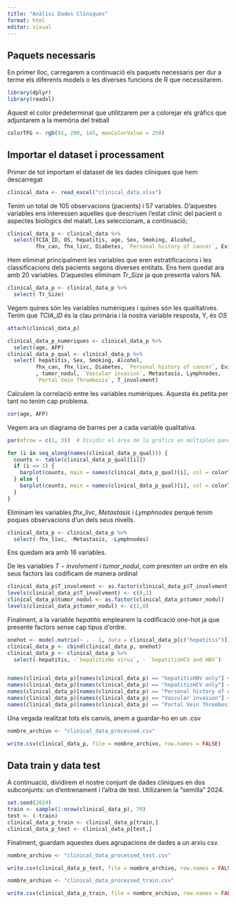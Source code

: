 ```yaml
---
title: "Anàlisi Dades Clíniques"
format: html
editor: visual
---
```


## Paquets necessaris

En primer lloc, carregarem a continuació els paquets necessaris per dur a terme els diferents models o les diverses funcions de R que necessitarem.

```r
library(dplyr)
library(readxl)
```

Aquest el color predeterminat que utilitzarem per a colorejar els gràfics que adjuntarem a la memòria del treball

```r
colorTFG <- rgb(91, 200, 145, maxColorValue = 250)

```

## Importar el dataset i processament

Primer de tot importam el dataset de les dades clíniques que hem descarregat

```r
clinical_data <- read_excel("clinical_data.xlsx")
```

Tenim un total de 105 observacions (pacients) i 57 variables. D'aquestes variables ens interessen aquelles que descriuen l'estat clínic del pacient o aspectes biològics del malalt. Les seleccionam, a continuació;

```r
clinical_data_p <- clinical_data %>% 
  select(TCIA_ID, OS, hepatitis, age, Sex, Smoking, Alcohol,
         fhx_can, fhx_livc, Diabetes, `Personal history of cancer`, Evidence_of_cirh, Tr_Size, tumor_nodul, `Vascular invasion`, Metastasis, Lymphnodes,`Portal Vein Thrombosis`, T_involvment, AFP)
```

Hem eliminat principalment les variables que eren estratificacions i les classificacions dels pacients segons diverses entitats. Ens hem quedat ara amb 20 variables. D'aquestes eliminam $Tr\_Size$ ja que presenta valors NA.

```r
clinical_data_p <- clinical_data_p %>% 
  select(-Tr_Size)
```

Vegem quines són les variables numèriques i quines són les qualitatives. Tenim que $TCIA\_ID$ és la clau primària i la nostra variable resposta, Y, és $OS$

```r
attach(clinical_data_p)

clinical_data_p_numeriques <- clinical_data_p %>% 
  select(age, AFP)
clinical_data_p_qual <- clinical_data_p %>% 
  select( hepatitis, Sex, Smoking, Alcohol,
         fhx_can, fhx_livc, Diabetes, `Personal history of cancer`, Evidence_of_cirh, 
         , tumor_nodul, `Vascular invasion`, Metastasis, Lymphnodes,
         `Portal Vein Thrombosis`, T_involvment)
```

Calculem la correlació entre les variables numèriques. Aquesta és petita per tant no tenim cap problema.

```r
cor(age, AFP)
```

Vegem ara un diagrama de barres per a cada variable qualitativa.

```r
par(mfrow = c(1, 3))  # Dividir el área de la gráfica en múltiples paneles

for (i in seq_along(names(clinical_data_p_qual))) {
  counts <- table(clinical_data_p_qual[[i]])
  if (i == 1) {
    barplot(counts, main = names(clinical_data_p_qual)[i], col = colorTFG, las = 2)
  } else {
    barplot(counts, main = names(clinical_data_p_qual)[i], col = colorTFG)
  }
}
```

Eliminam les variables $fhx\_livc$, $Metastasis$ i $Lymphnodes$ perquè tenim poques observacions d'un dels seus nivells.

```r
clinical_data_p <- clinical_data_p %>% 
  select(-fhx_livc, -Metastasis, -Lymphnodes)
```

Ens quedam ara amb 16 variables.

De les variables $T-involvment$ i $tumor\_nodul$, com presnten un ordre en els seus factors las codificam de manera ordinal

```r
clinical_data_p$T_involvment <- as.factor(clinical_data_p$T_involvment)
levels(clinical_data_p$T_involvment) <- c(0,1)
clinical_data_p$tumor_nodul <- as.factor(clinical_data_p$tumor_nodul)
levels(clinical_data_p$tumor_nodul) <- c(1,0)
```

Finalment, a la variable $hepatitis$ emplearem la codificació one-hot ja que presente factors sense cap tipus d'ordre.

```r
onehot <- model.matrix(~ . - 1, data = clinical_data_p[c("hepatitis")])
clinical_data_p <- cbind(clinical_data_p, onehot)
clinical_data_p <- clinical_data_p %>% 
  select(-hepatitis, -`hepatitisNo virus`, - `hepatitisHCV and HBV`)


names(clinical_data_p)[names(clinical_data_p) == "hepatitisHBV only"] <- "hepatitis_HBV"
names(clinical_data_p)[names(clinical_data_p) == "hepatitisHCV only"] <- "hepatitis_HCV"
names(clinical_data_p)[names(clinical_data_p) == "Personal history of cancer"] <- "Personal_history_cancer"
names(clinical_data_p)[names(clinical_data_p) == "Vascular invasion"] <- "Vascular_Invasion"
names(clinical_data_p)[names(clinical_data_p) == "Portal Vein Thrombosis"] <- "Portal_Vein_Thrombosis"
```

Una vegada realitzat tots els canvis, anem a guardar-ho en un .csv

```r
nombre_archivo <- "clinical_data_processed.csv"

write.csv(clinical_data_p, file = nombre_archivo, row.names = FALSE)
```

## Data train y data test

A continuació, dividirem el nostre conjunt de dades clíniques en dos subconjunts: un d'entrenament i l'altra de test. Utilizarem la "semilla" 2024.

```r
set.seed(2024)
train <- sample(1:nrow(clinical_data_p), 70)
test <- (-train)
clinical_data_p_train <- clinical_data_p[train,]
clinical_data_p_test <- clinical_data_p[test,]
```

Finalment, guardam aquestes dues agrupacions de dades a un arxiu csv.

```r
nombre_archivo <- "clinical_data_processed_test.csv"

write.csv(clinical_data_p_test, file = nombre_archivo, row.names = FALSE)

nombre_archivo <- "clinical_data_processed_train.csv"

write.csv(clinical_data_p_train, file = nombre_archivo, row.names = FALSE)
```
